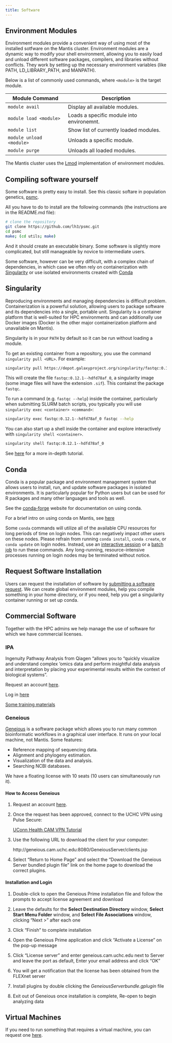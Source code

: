 ```yaml
---
title: Software
---
```


## Environment Modules
Environment modules provide a convenient way of using most of the installed sotfware on the Mantis cluster. Environment modules are a dynamic way to modify your shell environment, allowing you to easily load and unload different software packages, compilers, and libraries without conflicts. They work by setting up the necessary environment variables (like PATH, LD_LIBRARY_PATH, and MANPATH).  

Below is a list of commonly used commands, where `<module>` is the target module. 

| Module Command           | Description |
|--------------------------|-------------|
| `module avail`           | Display all available modules. |
| `module load <module>`   | Loads a specific module into environemnt. |
| `module list`            | Show list of currently loaded modules. |
| `module unload <module>` | Unloads a specific module. |
| `module purge`           | Unloads all loaded modules. |

The Mantis cluster uses the [Lmod](https://lmod.readthedocs.io) implementation of environment modules. 



<!-- # Spack -->
<!-- Going forward, most software on the Mantis cluster will now be installed using [Spack](https://spack.io/), a package manager designed for high-performance computing (HPC) environments. All software installed with Spack can be loaded with environment modules, but users can use spack for managing their sotware environment instead. Spack provides a flexible and powerful way to install, configure, and manage software packages and their dependencies in a reproducible manner. -->

<!-- ### Initialization -->
<!-- To initialize spack, run the following command: -->
<!-- ```bash  -->
<!-- source /isg/shared/spack/share/spack/setup-env.sh -->
<!-- ``` -->

<!-- You could add this to your `.bashrc` or `.bash_profile` to automatically source it in future sessions. -->

<!-- To initialize spack with other shells, find the appropriate setup script in `source /isg/shared/spack/share/spack/`. -->

<!-- ### Loading Software -->
<!-- Already installed software can be loaded using `spack load <software>`. To see a list of available software, run `spack find`. -->


<!-- ### Installing Software -->
<!-- If you want to install packages with Spack, you must first chain your home directory configuration to the cluster's Spack installation. To do so run: -->
<!-- ```bash -->
<!-- spack config add upstreams:spack-instance-1:install_tree:/isg/shared/spack/opt/spack -->
<!-- ``` -->

## Compiling software yourself

Some software is pretty easy to install. See this classic softare in population genetics, [psmc](https://github.com/lh3/psmc). 

All you have to do to install are the following commands (the instructions are in the README.md file):

```bash
# clone the repository
git clone https://github.com/lh3/psmc.git
cd psmc
make; (cd utils; make)
```

And it should create an executable binary. Some software is slightly more complicated, but still manageable by novice to intermediate users. 

Some software, however can be very difficult, with a complex chain of dependencies, in which case we often rely on containerization with [Singularity](#singularity) or use isolated environments created with [Conda](#conda)

## Singularity
Reproducing environments and managing dependencies is difficult problem. Containerization is a powerful solution, allowing users to package software and its dependencies into a single, portable unit. Singularity is a container platform that is well-suited for HPC environments and can additionally use Docker images (Docker is the other major containerization platform and unavailable on Mantis). 

Singularity is in your `PATH` by default so it can be run without loading a module. 

To get an existing container from a repository, you use the command `singularity pull <URL>`. For example:

```bash
singularity pull https://depot.galaxyproject.org/singularity/fastqc:0.12.1--hdfd78af_0
```
This will create the file `fastqc:0.12.1--hdfd78af_0`, a singularity image (some image files will have the extension `.sif`). This containst the package `fastqc`. 

To run a command (e.g. `fastqc --help`) inside the container, particularly when submitting SLURM batch scripts, you typically you will use `singularity exec <container> <command>`:

```bash 
singularity exec fastqc:0.12.1--hdfd78af_0 fastqc --help
```

You can also start up a shell inside the container and explore interactively with `singularity shell <container>`. 

```bash
singularity shell fastqc:0.12.1--hdfd78af_0
```

See [here](https://singularity-tutorial.github.io/) for a more in-depth tutorial. 

## Conda
<!-- TODO: Expand on this section -->
Conda is a popular package and environment management system that allows users to install, run, and update software packages in isolated environments. It is particularly popular for Python users but can be used for R packages and many other languages and tools as well. 

See the [conda-forge](https://conda-forge.org/download/) website for documentation on using conda.

For a brief intro on using conda on Mantis, see [here](https://isg-certificate.github.io/ISG5311/02_3_software.html#conda)

::: {.callout-warning}
Some `conda` commands will utilize all of the available CPU resources for long periods of time on login nodes. This can negatively impact other users on these nodes. Please refrain from running `conda install`, `conda create`, or `conda update` on login nodes. Instead, use an [interactive session](running.qmd#interactive-job) or a [batch job](running.qmd#batch-job-submission) to run these commands. Any long-running, resource-intensive processes running on login nodes may be terminated without notice.  
:::

## Request Software Installation
Users can request the installation of software by [submitting a software request](https://bioinformatics.uconn.edu/contact-us/software-database-request/). We can create global environment modules, help you compile something in your home directory, or if you need, help you get a singularity container running or set up conda. 

## Commercial Software

Together with the HPC admins we help manage the use of software for which we have commercial licenses. 

### IPA

Ingenuity Pathway Analysis from Qiagen "allows you to “quickly visualize and understand complex ‘omics data and perform insightful data analysis and interpretation by placing your experimental results within the context of biological systems”.

Request an account [here](https://bioinformatics.uconn.edu/ipa_registration/). 

Log in [here](https://apps.ingenuity.com/ingsso/login?service=https%3A%2F%2Fanalysis.ingenuity.com%2Fpa%2Flogin%2Fcas)

[Some training materials](https://digitalinsights.qiagen.com/ipa-training/)

### Geneious

[Geneious](https://www.geneious.com/) is a software package which allows you to run many common bioinformatic workflows in a graphical user interface. It runs on your local machine, not Mantis. Some features:

 - Reference mapping of sequencing data.
 - Alignment and phylogeny estimation.
 - Visualization of the data and analysis.
 - Searching NCBI databases.
  
We have a floating license with 10 seats (10 users can simultaneously run it). 

#### How to Access Geneious
 
1. Request an account [here](https://bioinformatics.uconn.edu/). 
 
2. Once the request has been approved, connect to the UCHC VPN using Pulse Secure:   
 
   [UConn Health CAM VPN Tutorial](https://health.uconn.edu/high-performance-computing/tutorials/cam-vpn/)

3. Use the following URL to download the client for your computer:  
   
     http://geneious.cam.uchc.edu:8080/GeneiousServer/clients.jsp
  
4. Select "Return to Home Page" and select the "Download the Geneious Server bundled plugin file"  link on the home page to download the correct plugins.

#### Installation and Login

1. Double-click to open the Geneious Prime installation file and follow the prompts to accept license agreement and download

2. Leave the defaults for the **Select Destination Directory** window, **Select Start Menu Folder** window, and **Select File Associations** window, clicking "Next >" after each one

3. Click "Finish" to complete installation

4. Open the Geneious Prime application and click "Activate a License" on the pop-up message

5. Click "License server" and enter geneious.cam.uchc.edu next to Server and leave the port as default, Enter your email address and click "OK"

6. You will get a notification that the license has been obtained from the FLEXnet server

7. Install plugins by double clicking the *GeneiousServerbundle.gplugin* file

8. Exit out of Geneious once installation is complete, Re-open to begin analyzing data


## Virtual Machines

If you need to run something that requires a virtual machine, you can request one [here](https://health.uconn.edu/high-performance-computing/contact/). 